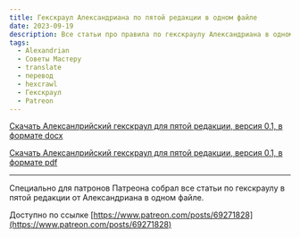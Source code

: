```yaml
---
title: Гекскраул Александриана по пятой редакции в одном файле
date: 2023-09-19
description: Все статьи про правила по гекскраулу Александриана в одном файле
tags: 
  - Alexandrian
  - Советы Мастеру
  - translate
  - перевод
  - hexcrawl
  - Гекскраул
  - Patreon
---
```


[Скачать Алексанлрийский гекскраул для пятой редакции, версия 0.1, в формате docx](https://cyborgsandmages.com/files/downloads/ALEXANDRIAN-HEXCRAWL-5E-V01.docx)


[Скачать Алексанлрийский гекскраул для пятой редакции, версия 0.1, в формате pdf](https://cyborgsandmages.com/files/downloads/ALEXANDRIAN-HEXCRAWL-5E-V01.pdf)

---

Специально для патронов Патреона собрал все статьи по гекскраулу в пятой редакции от Александриана в одном файле.

Доступно по ссылке [https://www.patreon.com/posts/69271828](https://www.patreon.com/posts/69271828)